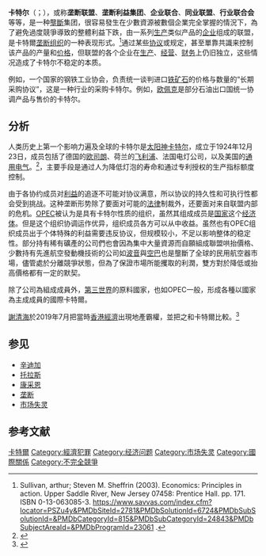 {{NoteTA|T=zh-tw: 卡特爾 ;zh-hant: 卡特爾 ;zh-hans: 卡特尔 |1=zh-tw: 卡特爾 ;zh-hant:卡特爾  ;zh-hans: 卡特尔 |G1=Economics }}
'''卡特尔'''（{{lang-en|Cartel}}；{{lang-de|Kartell}}），或称'''垄断联盟'''、'''垄断利益集团'''、'''企业联合'''、'''同业联盟'''、'''行业联合会'''等等，是一种[[壟斷|壟斷]]集团，很容易發生在少數資源被數個企業完全掌握的情況下，為了避免過度競爭導致的整體利益下跌，由一系列[[生产|生产]]类似产品的[[企业|企业]]组成的联盟，是卡特爾[[垄断组织|垄断组织]]的一种表现形式。<ref>Sullivan, arthur; Steven M. Sheffrin (2003). Economics: Principles in action. Upper Saddle River, New Jersey 07458: Prentice Hall. pp. 171. ISBN 0-13-063085-3. https://www.savvas.com/index.cfm?locator=PSZu4y&PMDbSiteId=2781&PMDbSolutionId=6724&PMDbSubSolutionId=&PMDbCategoryId=815&PMDbSubCategoryId=24843&PMDbSubjectAreaId=&PMDbProgramId=23061 {{Wayback|url=https://www.savvas.com/index.cfm?locator=PSZu4y&PMDbSiteId=2781&PMDbSolutionId=6724&PMDbSubSolutionId=&PMDbCategoryId=815&PMDbSubCategoryId=24843&PMDbSubjectAreaId=&PMDbProgramId=23061 |date=20161220014709 }}.</ref>通过某些[[协议|协议]]或规定，甚至單靠共識来控制该产品的产量和[[价格|价格]]，但联盟的各个企业在[[生产|生产]]、[[经营|经营]]、[[财务|财务]]上仍旧独立，这些情况造成了卡特尔不稳定的本质。

例如，一个国家的钢铁工业协会，负责统一谈判进口[[铁矿石|铁矿石]]的价格与数量的“长期采购协议”，这是一种行业的采购卡特尔。例如，[[欧佩克|欧佩克]]是部分石油出口国统一协调产品与售价的卡特尔。

== 分析 ==
人类历史上第一个影响力遍及全球的卡特尔是[[太阳神卡特尔|太阳神卡特尔]]，成立于1924年12月23日，成员包括了德国的[[欧司朗|欧司朗]]、荷兰的[[飞利浦|飞利浦]]、法国电灯公司，以及美国的[[通用电气|通用电气]]。<ref>{{Cite web |url=http://digi.163.com/14/0926/21/A73MRQNE00162OUT.html |title=1000小时使用寿命的白炽灯 - 太阳神卡特尔阴谋 |access-date=2014-09-27 |archive-url=https://web.archive.org/web/20151001103801/http://digi.163.com/14/0926/21/A73MRQNE00162OUT.html |archive-date=2015-10-01 |dead-url=yes }}</ref>，主要手段是通过人为降低灯泡的寿命和通过专利授权的生产指标额度控制。

由于各协约成员对[[利益|利益]]的追逐不可能对协议满意，所以协议的持久性和可执行性都会受到挑战。这种垄断形势除了要面对可能的[[法律|法律]]制裁外，还要面对来自联盟内部的危机。[[OPEC|OPEC]]被认为是具有卡特尔性质的组织，虽然其组成成员是[[国家|国家]]这个[[经济体|经济体]]。但是这个组织协调运作优异，组织成员各方可以从中收益。虽然也有OPEC组织成员出于个体特殊的利益需要违反协议，但规模较小，不足以影响整体的稳定性。部分持有稀有礦產的公司們也會因為集中大量資源而自願組成聯盟哄抬價格、少數持有先進航空發動機技術的公司如[[波音|波音]]與[[空巴|空巴]]也是壟斷了全球的民用航空器市場，儘管處於分離競爭狀態，但為了保證市場所能攫取的利潤，雙方對於降低或抬高價格都有一定的默契。

除了公司為組成成員外，[[第三世界|第三世界]]的原料國家，也如OPEC一般，形成各種以國家為主成成員的國際卡特爾。

[[謝清海|謝清海]]於2019年7月把當時[[香港經濟|香港經濟]]出現地產霸權，並把之和卡特爾比較。<ref>{{Cite web |url=https://www.mpfinance.com/fin/instantp2.php?node=1562815853331&issue=20190711 |title=【逃犯條例】謝清海：港存深層次矛盾 政府需改革免釀核爆式破壞 (11:30) |date=2019-07-11 |accessdate=2019-12-05 |archive-date=2019-12-05 |archive-url=https://web.archive.org/web/20191205102727/https://www.mpfinance.com/fin/instantp2.php?node=1562815853331&issue=20190711 |dead-url=no }}</ref>

== 参见 ==
*[[辛迪加|辛迪加]]
*[[托拉斯|托拉斯]]
*[[康采恩|康采恩]]
*[[垄断|垄断]]
*[[市场失灵|市场失灵]]

==参考文献==
{{Reflist}}

{{Authority control}}

[[Category:卡特爾|]]
[[Category:經濟犯罪|Category:經濟犯罪]]
[[Category:经济问题|Category:经济问题]]
[[Category:市场失灵|Category:市场失灵]]
[[Category:國際關係|Category:國際關係]]
[[Category:不完全競爭|Category:不完全競爭]]